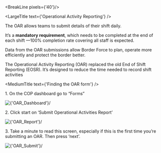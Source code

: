 
<div className="govuk-width-container main-height">

<BreakLine pixels={'40'}/>

<div className="grid-row">

<SubNavigation navItems={navItems} class="sub-nav-sticky" />


<div className="column-five-eighths">

<LargeTitle text={'Operational Activity Reporting'} />

The OAR allows teams to submit details of their shift daily.

It’s a **mandatory requirement**, which needs to be completed at the end of each shift —100% completion rate covering all staff is expected.

Data from the OAR submissions allow Border Force to plan, operate more efficiently and protect the border better.

The Operational Activity Reporting (OAR) replaced the old End of Shift Reporting (EOSR). It’s designed to reduce the time needed to record shift activities





<MediumTitle text={'Finding the OAR form'} />

<p> <span class="big-number">1.</span>  On the COP dashboard go to “Forms”</p>

<div style={{marginBottom: "20px"}}>
    <Image source={'/images/help/FindingOAR/dashboard.png'} alt={'OAR_Dashboard'}/>
</div>

<p> <span class="big-number">2.</span>  Click start on ‘Submit Operational Activities Report’</p>

<div style={{marginBottom: "20px"}}>
    <Image source={'/images/help/FindingOAR/report.png'} alt={'OAR_Report'}/>
</div>

<p> <span class="big-number">3.</span>  Take a minute to read this screen, especially if this is the first time you’re submitting an OAR. Then press ‘next’.</p>

<div style={{marginBottom: "20px"}}>
    <Image source={'/images/help/FindingOAR/submit.png'} alt={'OAR_Submit'}/>
</div>

</div>
</div>
</div>